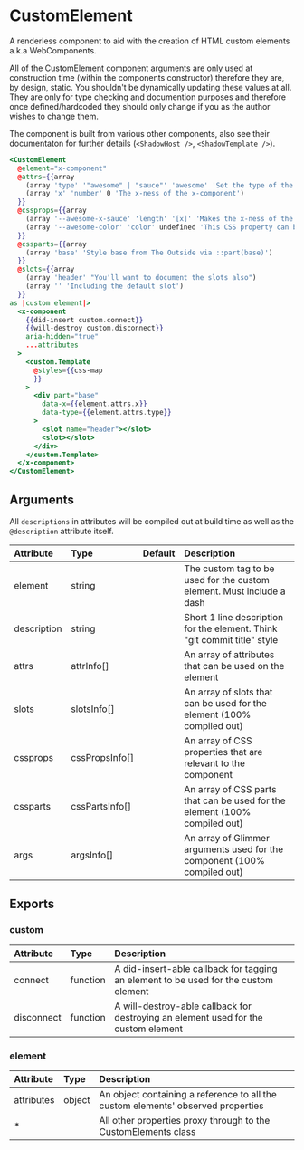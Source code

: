 # CustomElement

A renderless component to aid with the creation of HTML custom elements a.k.a
WebComponents.

All of the CustomElement component arguments are only used at construction
time (within the components constructor) therefore they are, by design, static.
You shouldn't be dynamically updating these values at all. They are only for
type checking and documention purposes and therefore once defined/hardcoded
they should only change if you as the author wishes to change them.

The component is built from various other components, also see their documentaton
for further details (`<ShadowHost />`, `<ShadowTemplate />`).

```hbs preview-template
<CustomElement
  @element="x-component"
  @attrs={{array
    (array 'type' '"awesome" | "sauce"' 'awesome' 'Set the type of the x-component')
    (array 'x' 'number' 0 'The x-ness of the x-component')
  }}
  @cssprops={{array
    (array '--awesome-x-sauce' 'length' '[x]' 'Makes the x-ness of the sauce available to CSS, automatically synced/tracked from the x attributes')
    (array '--awesome-color' 'color' undefined 'This CSS property can be used to set the color of the awesome')
  }}
  @cssparts={{array
    (array 'base' 'Style base from The Outside via ::part(base)')
  }}
  @slots={{array
    (array 'header' "You'll want to document the slots also")
    (array '' 'Including the default slot')
  }}
as |custom element|>
  <x-component
    {{did-insert custom.connect}}
    {{will-destroy custom.disconnect}}
    aria-hidden="true"
    ...attributes
  >
    <custom.Template
      @styles={{css-map
      }}
    >
      <div part="base"
        data-x={{element.attrs.x}}
        data-type={{element.attrs.type}}
      >
        <slot name="header"></slot>
        <slot></slot>
      </div>
    </custom.Template>
  </x-component>
</CustomElement>

```

## Arguments

All `descriptions` in attributes will be compiled out at build time as well as the `@description` attribute itself.

| Attribute     | Type           | Default | Description                                                                |
| :------------ | :------------- | :------ | :------------------------------------------------------------------------- |
| element       | string         |         | The custom tag to be used for the custom element. Must include a dash      |
| description   | string         |         | Short 1 line description for the element. Think "git commit title" style   |
| attrs         | attrInfo[]     |         | An array of attributes that can be used on the element                     |
| slots         | slotsInfo[]    |         | An array of slots that can be used for the element (100% compiled out)     |
| cssprops      | cssPropsInfo[] |         | An array of CSS properties that are relevant to the component              |
| cssparts      | cssPartsInfo[] |         | An array of CSS parts that can be used for the element (100% compiled out) |
| args          | argsInfo[]     |         | An array of Glimmer arguments used for the component (100% compiled out)   |

## Exports

### custom

| Attribute  | Type     | Description                                                                         |
| :--------- | :------- | :---------------------------------------------------------------------------------- |
| connect    | function | A did-insert-able callback for tagging an element to be used for the custom element |
| disconnect | function | A will-destroy-able callback for destroying an element used for the custom element  |

### element

| Attribute  | Type     | Description                                                                      |
| :--------- | :------- | :------------------------------------------------------------------------------- |
| attributes | object   | An object containing a reference to all the custom elements' observed properties |
| *          |          | All other properties proxy through to the CustomElements class                   |


